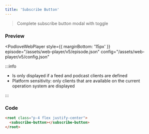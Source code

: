```yaml
---
title: 'Subscribe Button'
---
```



> Complete subscribe button modal with toggle

### Preview

<PodloveWebPlayer style={{ marginBottom: '15px' }}
  episode="/assets/web-player/v5/episode.json"
  config="/assets/web-player/v5/config.json"
>
  <root class="p-4 flex justify-center">
    <subscribe-button></subscribe-button>
  </root>
</PodloveWebPlayer>


:::info

* Is only displayed if a feed and podcast clients are defined
* Platform sensitivity: only clients that are available on the current operation system are displayed

:::


### Code

```html
<root class="p-4 flex justify-center">
  <subscribe-button></subscribe-button>
</root>
```
